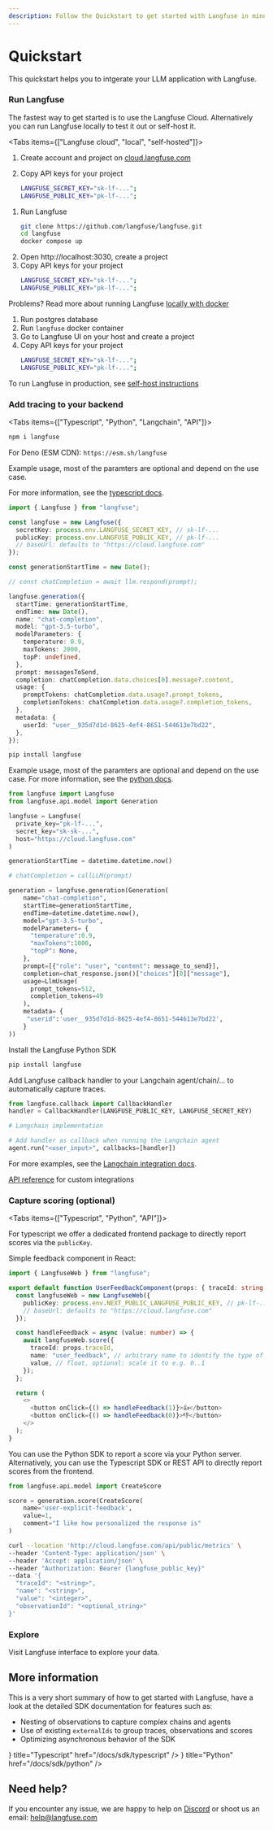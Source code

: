```yaml
---
description: Follow the Quickstart to get started with Langfuse in minutes before diving into the details.
---
```



# Quickstart

This quickstart helps you to intgerate your LLM application with Langfuse.

<Steps>

### Run Langfuse

The fastest way to get started is to use the Langfuse Cloud. Alternatively you can run Langfuse locally to test it out or self-host it.

<Tabs items={["Langfuse cloud", "local", "self-hosted"]}>
<Tab>

1. Create account and project on
   [cloud.langfuse.com](https://cloud.langfuse.com/auth/sign-up)
2. Copy API keys for your
   project

   ```bash filename=".env"
   LANGFUSE_SECRET_KEY="sk-lf-...";
   LANGFUSE_PUBLIC_KEY="pk-lf-...";
   ```

</Tab>
<Tab>

1.  Run Langfuse
    ```bash copy
    git clone https://github.com/langfuse/langfuse.git
    cd langfuse
    docker compose up
    ```
2.  Open http://localhost:3030, create a project
3.  Copy API keys for your project
    ```bash filename=".env"
    LANGFUSE_SECRET_KEY="sk-lf-...";
    LANGFUSE_PUBLIC_KEY="pk-lf-...";
    ```

Problems? Read more about running Langfuse [locally with
docker](local.md)

</Tab>
<Tab>

1. Run postgres database
2. Run `langfuse` docker container
3. Go to Langfuse UI on your host and create a project
4. Copy API keys for your project
   ```bash filename=".env"
   LANGFUSE_SECRET_KEY="sk-lf-...";
   LANGFUSE_PUBLIC_KEY="pk-lf-...";
   ```

To run Langfuse in production, see [self-host instructions](self-host.mdx)

</Tab>
</Tabs>

### Add tracing to your backend

<Tabs items={["Typescript", "Python", "Langchain", "API"]}>
<Tab>

```sh npm2yarn
npm i langfuse
```

For Deno (ESM CDN): `https://esm.sh/langfuse`

Example usage, most of the paramters are optional and depend on the use case.

For more information, see the [typescript docs](/docs/sdk/typescript).

```typescript filename="server.ts"
import { Langfuse } from "langfuse";

const langfuse = new Langfuse({
  secretKey: process.env.LANGFUSE_SECRET_KEY, // sk-lf-...
  publicKey: process.env.LANGFUSE_PUBLIC_KEY, // pk-lf-...
  // baseUrl: defaults to "https://cloud.langfuse.com"
});

const generationStartTime = new Date();

// const chatCompletion = await llm.respond(prompt);

langfuse.generation({
  startTime: generationStartTime,
  endTime: new Date(),
  name: "chat-completion",
  model: "gpt-3.5-turbo",
  modelParameters: {
    temperature: 0.9,
    maxTokens: 2000,
    topP: undefined,
  },
  prompt: messagesToSend,
  completion: chatCompletion.data.choices[0].message?.content,
  usage: {
    promptTokens: chatCompletion.data.usage?.prompt_tokens,
    completionTokens: chatCompletion.data.usage?.completion_tokens,
  },
  metadata: {
    userId: "user__935d7d1d-8625-4ef4-8651-544613e7bd22",
  },
});
```

</Tab>
<Tab>

```bash
pip install langfuse
```

Example usage, most of the paramters are optional and depend on the use case. For more information, see the [python docs](/docs/sdk/python).

```python filename="server.py"
from langfuse import Langfuse
from langfuse.api.model import Generation

langfuse = Langfuse(
  private_key="pk-lf-...",
  secret_key="sk-sk-...",
  host="https://cloud.langfuse.com"
)

generationStartTime = datetime.datetime.now()

# chatCompletion = callLLM(prompt)

generation = langfuse.generation(Generation(
    name="chat-completion",
    startTime=generationStartTime,
    endTime=datetime.datetime.now(),
    model="gpt-3.5-turbo",
    modelParameters= {
      "temperature":0.9,
      "maxTokens":1000,
      "topP": None,
    },
    prompt=[{"role": "user", "content": message_to_send}],
    completion=chat_response.json()["choices"][0]["message"],
    usage=LlmUsage(
      prompt_tokens=512,
      completion_tokens=49
    ),
    metadata= {
     "userid":'user__935d7d1d-8625-4ef4-8651-544613e7bd22',
    }
))
```

</Tab>
<Tab>

Install the Langfuse Python SDK

```bash
pip install langfuse
```

Add Langfuse callback handler to your Langchain agent/chain/... to automatically capture traces.

```python /callbacks=[handler]/
from langfuse.callback import CallbackHandler
handler = CallbackHandler(LANGFUSE_PUBLIC_KEY, LANGFUSE_SECRET_KEY)

# Langchain implementation

# Add handler as callback when running the Langchain agent
agent.run("<user_input>", callbacks=[handler])
```

For more examples, see the [Langchain integration docs](/docs/langchain).

</Tab>
<Tab>

[API reference](/docs/api) for custom integrations

</Tab>
</Tabs>

### Capture scoring (optional)

<Tabs items={["Typescript", "Python", "API"]}>
<Tab>

For typescript we offer a dedicated frontend package to directly report scores via the `publicKey`.

Simple feedback component in React:

```typescript filename="UserFeedbackComponent.tsx"
import { LangfuseWeb } from "langfuse";

export default function UserFeedbackComponent(props: { traceId: string }) {
  const langfuseWeb = new LangfuseWeb({
    publicKey: process.env.NEXT_PUBLIC_LANGFUSE_PUBLIC_KEY, // pk-lf-...
    // baseUrl: defaults to "https://cloud.langfuse.com"
  });

  const handleFeedback = async (value: number) => {
    await langfuseWeb.score({
      traceId: props.traceId,
      name: "user_feedback", // arbitrary name to identify the type of score
      value, // float, optional: scale it to e.g. 0..1
    });
  };

  return (
    <>
      <button onClick={() => handleFeedback(1)}>👍</button>
      <button onClick={() => handleFeedback(0)}>👎</button>
    </>
  );
}
```

</Tab>
<Tab>

You can use the Python SDK to report a score via your Python server. Alternatively, you can use the Typescript SDK or REST API to directly report scores from the frontend.

```python filename="server.py"
from langfuse.api.model import CreateScore

score = generation.score(CreateScore(
    name='user-explicit-feedback',
    value=1,
    comment="I like how personalized the response is"
)
```

</Tab>
<Tab>

```bash
curl --location 'http://cloud.langfuse.com/api/public/metrics' \
--header 'Content-Type: application/json' \
--header 'Accept: application/json' \
--header "Authorization: Bearer {langfuse_public_key}"
--data '{
  "traceId": "<string>",
  "name": "<string>",
  "value": "<integer>",
  "observationId": "<optional_string>"
}'
```

</Tab>
</Tabs>

### Explore

Visit Langfuse interface to explore your data.

</Steps>

## More information

This is a very short summary of how to get started with Langfuse, have a look at the detailed SDK documentation for features such as:

- Nesting of observations to capture complex chains and agents
- Use of existing `externalIds` to group traces, observations and scores
- Optimizing asynchronous behavior of the SDK


<Cards>
  <Card
    icon={<SiTypescript size="24" />}
    title="Typescript"
    href="/docs/sdk/typescript"
  />
  <Card icon={<SiPython size="24" />} title="Python" href="/docs/sdk/python" />
</Cards>

## Need help?

If you encounter any issue, we are happy to help on [Discord](https://discord.gg/7NXusRtqYU) or shoot us an email: help@langfuse.com
